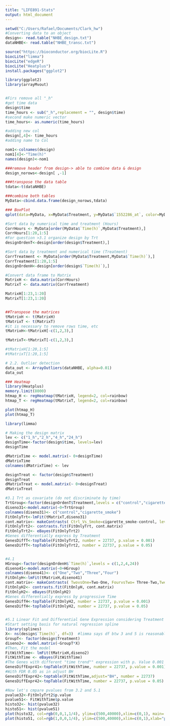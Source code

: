 ---
title: "LIFE891-Stats"
output: html_document
---

```{r files}
setwd("C:/Users/Rafael/Documents/Clark_hw")
#Converting data to an object
design<- read.table("NHBE_design.txt")
dataNHBE<- read.table("NHBE_transc.txt")
```

```{r packages}
source("https://bioconductor.org/biocLite.R")
biocLite("limma")
biocLite("edgeR")
biocLite("Heatplus")
install.packages("ggplot2")
```

```{r Time as numeric in h}
library(ggplot2)
library(arrayMvout)


#Firs remove all "_h"
#get time data
design$time
time_hours <- sub("_h",replacement = "", design$time)
#second make numeric vector
time_hours<- as.numeric(time_hours)

#adding new col
design[,4]<- time_hours
#adding name to Col

nom1<-colnames(design)
nom1[4]<-"Time(h)"
names(design)<-nom1
```

```{r combine dataframes}
###remove header from design-> able to combine data & design 
design_norows<-design[ ,-1] 

###transpose the data table 
tdata<-t(dataNHBE) 

###combine both tables 
MyData<-cbind.data.frame(design_norows,tdata)

### BoxPlot
qplot(data=MyData, x=MyData$Treatment, y=MyData$`1552286_at`, color=MyData$time, geom="boxplot")
```

```{r 2.1 and 2.2 - Matrix sorting by time and treatment and outliers}
#Sort data by numerical time and treatment (Hours)
CorrHours <- MyData[order(MyData$`Time(h)`,MyData$Treatment),]
CorrHours[1:20,1:5]
#For question >3.1 organize design by Trt
designOrdenT<-design[order(design$Treatment),]

#Sort data by treatment and numerical time (Treatment)
CorrTreatment <- MyData[order(MyData$Treatment,MyData$`Time(h)`),]
CorrTreatment[1:20,1:5]
designOrdenH<-design[order(design$`Time(h)`),]

#Convert data frame to Matrix
MatrixH <- data.matrix(CorrHours)
MatrixT <- data.matrix(CorrTreatment)

MatrixH[1:23,1:20]
MatrixT[1:23,1:20]


##Transpose the matrices
tMatrixH <- t(MatrixH)
tMatrixT <- t(MatrixT)
#it is necessary to remove rows time, etc
tMatrixH<-tMatrixH[-c(1,2,3),]

tMatrixT<-tMatrixT[-c(1,2,3),]

#tMatrixH[1:20,1:5]
#tMatrixT[1:20,1:5]

# 2.2. Outlier detection
data_out <- ArrayOutliers(dataNHBE, alpha=0.01)
data_out

```

```{r Heatmap, Keeps crashing}

### Heatmap
library(Heatplus)
memory.limit(8000)
htmap_H <- regHeatmap(tMatrixH, legend=2, col=rainbow)
htmap_T <- regHeatmap(tMatrixT, legend=2, col=rainbow)

plot(htmap_H)
plot(htmap_T)
```

```{r Questions 3.1 to 5.1, since these are related}

library(limma)

# Making the design matrix
lev <- c("1_h","2_h","4_h","24_h")
designTime<-factor(design$time, levels=lev)
designTime

dMatrixTime <- model.matrix(~ 0+designTime)
dMatrixTime
colnames(dMatrixTime) <- lev

designTreat <- factor(design$Treatment)
designTreat
dMatrixTreat <- model.matrix(~ 0+designTreat)
dMatrixTreat

#3.1 Trt as covariate (do not discriminate by time)
TrtGroup<-factor(designOrdenT$Treatment,levels = c("control","cigarette_smoke"))
diseno31<-model.matrix(~0+TrtGroup)
colnames(diseno31)<- c("control","cigarette_smoke")
FitOnlyTrt<-lmFit(tMatrixT,diseno31)
cont.matrix<- makeContrasts( Ctrl_Vs_Smoke=cigarette_smoke-control, levels = diseno31)
FitOnlyTrt2<- contrasts.fit(FitOnlyTrt, cont.matrix)
FitOnlyTrt2<- eBayes(FitOnlyTrt2)
#Genes differentially express by Treatment
GenesDiffT<-topTable(FitOnlyTrt2, number = 22737, p.value = 0.001)
GenesDiffT<-topTable(FitOnlyTrt2, number = 22737, p.value = 0.05)


#4.1
HGroup<-factor(designOrdenH$`Time(h)`,levels = c(1,2,4,24))
diseno41<-model.matrix(~0+HGroup)
colnames(diseno41)<- c("One","Two","Three","Four")
FitOnlyH<-lmFit(tMatrixH,diseno41)
cont.matrix<- makeContrasts( TwovsOne=Two-One, FourvsTwo= Three-Two,Twenty4vsFour=Four-Three,levels=diseno41 )
FitOnlyH2<- contrasts.fit(FitOnlyH, cont.matrix)
FitOnlyH2<- eBayes(FitOnlyH2)
#Genes differentially express by progressive Time
GenesDiffH<-topTable(FitOnlyH2, number = 22737, p.value = 0.001)
GenesDiffH<-topTable(FitOnlyH2, number = 22737, p.value = 0.05)


#5.1 Linear Fit and Differential Gene Expression considering Treatment and Time as covariates
#Start setting basis for natural regression spline
library(splines)
X<- ns(design$`Time(h)`, df=3)  #limma says df btw 3 and 5 is reasonable, but here only 3 works 
GroupT<- factor(design$Treatment)
diseno2<- model.matrix(~GroupT*X)
#Then, Fit the model
FitWithTime<- lmFit(tMatrixH,diseno2) 
FitWithTime <- eBayes(FitWithTime)
#The Genes with different "time trend"" expression with p. Value 0.001 for Control and Smoke_cigarette are 37
GenesDiffExpr41<-topTable(FitWithTime, number = 22737, p.value = 0.001)
#With FDR 0.05 as in adjust BH
GenesDiffExpr42<-toptable(FitWithTime,adjust="BH", number = 22737)
GenesDiffExpr42<-topTable(FitWithTime, number = 22737, p.value = 0.05)

#Now let's cmpare pvalues from 3.2 and 5.1
pvalue32<-FitOnlyTrt2$p.value
pvalue51<- FitWithTime$p.value
histo32<- hist(pvalue32)
histo51<- hist(pvalue51)
plot(histo32, col=rgb(0,0,1,1/4), ylim=c(500,40000),xlim=c(0,1), main= "Pvalues 3.2 and 5.1", xlab="p values")
plot(histo51, col=rgb(1,0,0,1/4), ylim=c(500,40000),xlim=c(0,1),xlab="p values", add=T)



```

